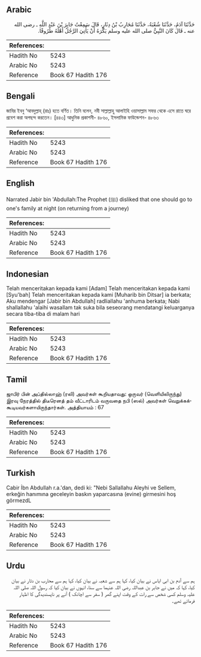 ## Arabic


<div dir="rtl" lang="ar" style={{fontSize:'larger',backgroundColor:'#f8f9fa',padding:20}}>
حَدَّثَنَا آدَمُ، حَدَّثَنَا شُعْبَةُ، حَدَّثَنَا مُحَارِبُ بْنُ دِثَارٍ، قَالَ سَمِعْتُ جَابِرَ بْنَ عَبْدِ اللَّهِ ـ رضى الله عنه ـ قَالَ كَانَ النَّبِيُّ صلى الله عليه وسلم يَكْرَهُ أَنْ يَأْتِيَ الرَّجُلُ أَهْلَهُ طُرُوقًا‏.‏
</div>
<div style={{backgroundColor:'#f8f9fa',padding:20, marginBottom: 10}}><table> <thead> <tr> <th>References:</th> <th></th> </tr> </thead> <tbody><tr><td>Hadith No</td><td>5243</td></tr><tr><td>Arabic No</td><td>5243</td></tr><tr><td>Reference</td><td>Book 67 Hadith 176</td></tr></tbody></table></div>

## Bengali


<div dir="ltr" lang="bn" style={{fontSize:'larger',backgroundColor:'#f8f9fa',padding:20}}>
জাবির ইবনু ‘আবদুল্লাহ্ (রাঃ) হতে বর্ণিত। তিনি বলেন, নবী সাল্লাল্লাহু আলাইহি ওয়াসাল্লাম সফর থেকে এসে রাতে ঘরে প্রবেশ করা অপছন্দ করতেন। [৪৪৩] আধুনিক প্রকাশনী- ৪৮৬০, ইসলামিক ফাউন্ডেশন- ৪৮৬৩
</div>
<div style={{backgroundColor:'#f8f9fa',padding:20, marginBottom: 10}}><table> <thead> <tr> <th>References:</th> <th></th> </tr> </thead> <tbody><tr><td>Hadith No</td><td>5243</td></tr><tr><td>Arabic No</td><td>5243</td></tr><tr><td>Reference</td><td>Book 67 Hadith 176</td></tr></tbody></table></div>

## English


<div dir="ltr" lang="en" style={{fontSize:'larger',backgroundColor:'#f8f9fa',padding:20}}>
Narrated Jabir bin 'Abdullah:The Prophet (ﷺ) disliked that one should go to one's family at night (on returning from a journey)
</div>
<div style={{backgroundColor:'#f8f9fa',padding:20, marginBottom: 10}}><table> <thead> <tr> <th>References:</th> <th></th> </tr> </thead> <tbody><tr><td>Hadith No</td><td>5243</td></tr><tr><td>Arabic No</td><td>5243</td></tr><tr><td>Reference</td><td>Book 67 Hadith 176</td></tr></tbody></table></div>

## Indonesian


<div dir="ltr" lang="id" style={{fontSize:'larger',backgroundColor:'#f8f9fa',padding:20}}>
Telah menceritakan kepada kami [Adam] Telah menceritakan kepada kami [Syu'bah] Telah menceritakan kepada kami [Muharib bin Ditsar] ia berkata; Aku mendengar [Jabir bin Abdullah] radliallahu 'anhuma berkata; Nabi shallallahu 'alaihi wasallam tak suka bila seseorang mendatangi keluarganya secara tiba-tiba di malam hari
</div>
<div style={{backgroundColor:'#f8f9fa',padding:20, marginBottom: 10}}><table> <thead> <tr> <th>References:</th> <th></th> </tr> </thead> <tbody><tr><td>Hadith No</td><td>5243</td></tr><tr><td>Arabic No</td><td>5243</td></tr><tr><td>Reference</td><td>Book 67 Hadith 176</td></tr></tbody></table></div>

## Tamil


<div dir="ltr" lang="ta" style={{fontSize:'larger',backgroundColor:'#f8f9fa',padding:20}}>
ஜாபிர் பின் அப்தில்லாஹ் (ரலி) அவர்கள் கூறியதாவது: ஒருவர் (வெளியிலிருந்து) இரவு நேரத்தில் திடீரெனத் தம் வீட்டாரிடம் வருவதை நபி (ஸல்) அவர்கள் வெறுக்கக்கூடியவர்களாயிருந்தார்கள். அத்தியாயம் : 67
</div>
<div style={{backgroundColor:'#f8f9fa',padding:20, marginBottom: 10}}><table> <thead> <tr> <th>References:</th> <th></th> </tr> </thead> <tbody><tr><td>Hadith No</td><td>5243</td></tr><tr><td>Arabic No</td><td>5243</td></tr><tr><td>Reference</td><td>Book 67 Hadith 176</td></tr></tbody></table></div>

## Turkish


<div dir="ltr" lang="tr" style={{fontSize:'larger',backgroundColor:'#f8f9fa',padding:20}}>
Cabir İbn Abdullah r.a.'dan, dedi ki: "Nebi Sallallahu Aleyhi ve Sellem, erkeğin hanımına geceleyin baskın yaparcasına (evine) girmesini hoş görmezdL
</div>
<div style={{backgroundColor:'#f8f9fa',padding:20, marginBottom: 10}}><table> <thead> <tr> <th>References:</th> <th></th> </tr> </thead> <tbody><tr><td>Hadith No</td><td>5243</td></tr><tr><td>Arabic No</td><td>5243</td></tr><tr><td>Reference</td><td>Book 67 Hadith 176</td></tr></tbody></table></div>

## Urdu


<div dir="rtl" lang="ur" style={{fontSize:'larger',backgroundColor:'#f8f9fa',padding:20}}>
ہم سے آدم بن ابی ایاس نے بیان کیا، کہا ہم سے شعبہ نے بیان کیا، کہا ہم سے محارب بن دثار نے بیان کیا، کہا کہ میں نے جابر بن عبداللہ رضی اللہ عنہما سے سنا، انہوں نے بیان کیا کہ رسول اللہ صلی اللہ علیہ وسلم کسی شخص سے رات کے وقت اپنے گھر ( سفر سے اچانک ) آنے پر ناپسندیدگی کا اظہار فرماتے تھے۔
</div>
<div style={{backgroundColor:'#f8f9fa',padding:20, marginBottom: 10}}><table> <thead> <tr> <th>References:</th> <th></th> </tr> </thead> <tbody><tr><td>Hadith No</td><td>5243</td></tr><tr><td>Arabic No</td><td>5243</td></tr><tr><td>Reference</td><td>Book 67 Hadith 176</td></tr></tbody></table></div>